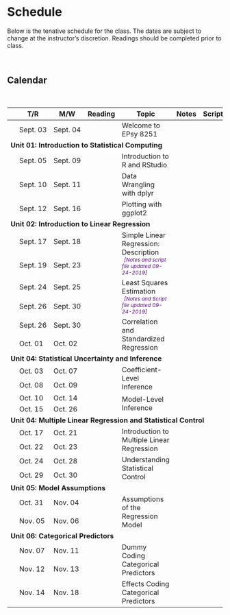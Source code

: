 # Schedule

Below is the tenative schedule for the class. The dates are subject to change at the instructor's discretion. Readings should be completed prior to class.

<br />

## Calendar

<br />

<table class="table">

<thead>
<tr>
<th style="width:10%;text-align:center"></th>
<th style="width:10%;">T/R</th>
<th style="width:10%;">M/W</th>
<th style="width:10%;text-align:center">Reading</th>
<th style="width:40%;">Topic</th>
<th style="width:10%;text-align:center">Notes</th>
<th style="width:10%;text-align:center">Script</th>
</tr>
</thead>

<tbody>

<!-- Unit 00: Welcome -->

<tr>
<td align="center" style="vertical-align:middle;">&nbsp;</td>
<td>Sept. 03</td>
<td>Sept. 04</td>
<td align="center" style="vertical-align:middle;">
  <a href="preparation.html#welcome">
    <span class="fa fa-book" style="color: #ff2600; font-size: 20px;"></span>
  </a>
</td>
<td>Welcome to EPsy 8251</td>
<td align="center" style="vertical-align:middle;">
  <span class="fa fa-file-pdf" style="color: #f1f1f1; font-size: 20px;"></span>
</td>
<td align="center" style="vertical-align:middle;">
  <span class="fab fa-r-project" style="color: #f1f1f1; font-size: 20px;"></span>
</td>
</tr>


<!-- Unit 01: Introduction to Statistical Computing -->

<tr>
<td colspan="7"><b>Unit 01: Introduction to Statistical Computing</b></td>
</tr>

<tr>
<td align="center" style="vertical-align:middle;"></td>
<td>Sept. 05</td>
<td>Sept. 09</td>
<td align="center" style="vertical-align:middle;">
  <a href="preparation.html#rstudio">
    <span class="fa fa-book" style="color: #ff2600; font-size: 20px;"></span>
  </a>
</td>
<td>Introduction to R and RStudio</td>
<td align="center" style="vertical-align:middle;">
  <a href="http://zief0002.github.io/epsy-8251/misc/01-introduction-to-r.html">
    <span class="fas fa-link" style="color: #ff2600; font-size: 20px;"></span>
  </a>
</td>
<td align="center" style="vertical-align:middle;">
  <span class="fab fa-r-project" style="color: #f1f1f1; font-size: 20px;"></span>
</td>
</tr>

<tr>
<td align="center" style="vertical-align:middle;"></td>
<td>Sept. 10</td>
<td>Sept. 11</td>
<td align="center" style="vertical-align:middle;">
  <a href="preparation.html#dplyr">
    <span class="fa fa-book" style="color: #ff2600; font-size: 20px;"></span>
  </a>
</td>
<td>Data Wrangling with dplyr</td>
<td align="center" style="vertical-align:middle;">
  <a href="http://zief0002.github.io/epsy-8251/misc/02-data-wrangling-with-dplyr.html">
    <span class="fas fa-link" style="color: #ff2600; font-size: 20px;"></span>
  </a>
</td>
<td align="center" style="vertical-align:middle;">
  <a href="https://github.com/zief0002/epsy-8251/raw/master/scripts/02-data-wrangling-with-dplyr.R">
    <span class="fab fa-r-project" style="color: #ff2600; font-size: 20px;"></span>
  </a>
</td>
</tr>

<tr>
<td align="center" style="vertical-align:middle;"></td>
<td>Sept. 12</td>
<td>Sept. 16</td>
<td align="center" style="vertical-align:middle;">
  <a href="preparation.html#ggplot">
    <span class="fa fa-book" style="color: #ff2600; font-size: 20px;"></span>
  </a>
</td>
<td>Plotting with ggplot2</td>
<td align="center" style="vertical-align:middle;">
  <a href="http://zief0002.github.io/epsy-8251/misc/03-plotting-with-ggplot2.html">
    <span class="fas fa-link" style="color: #ff2600; font-size: 20px;"></span>
  </a>
</td>
<td align="center" style="vertical-align:middle;">
  <a href="https://github.com/zief0002/epsy-8251/raw/master/scripts/03-plotting-with-ggplot2.R">
    <span class="fab fa-r-project" style="color: #ff2600; font-size: 20px;"></span>
  </a>
</td>
</tr>


<!-- Unit 02: Introduction to Linear Regression -->

<tr>
<td colspan="7"><b>Unit 02: Introduction to Linear Regression</b></td>
</tr>

<tr>
<td align="center" style="vertical-align:middle;"></td>
<td>Sept. 17</td>
<td>Sept. 18</td>
<td align="center" style="vertical-align:middle;" rowspan="2">
  <a href="preparation.html#ols-description">
    <span class="fa fa-book" style="color: #ff2600; font-size: 20px;"></span>
  </a>
</td>
<td style="vertical-align:middle;" rowspan="2">Simple Linear Regression: Description<br />
  <span style="margin-left:5px; color:#5a067d;font-size:12px;">*[Notes and script file updated 09-24-2019]*</span></td>
<td align="center" style="vertical-align:middle;" rowspan="2">
  <a href="https://github.com/zief0002/epsy-8251/raw/master/notes/04-simple-regression-description.pdf">
    <span class="fa fa-file-pdf" style="color: #ff2600; font-size: 20px;"></span>
  </a>
</td>
<td align="center" style="vertical-align:middle;" rowspan="2">
  <a href="https://github.com/zief0002/epsy-8251/raw/master/scripts/04-simple-regression-description.R">
    <span class="fab fa-r-project" style="color: #ff2600; font-size: 20px;"></span>
  </a>
</td>
</tr>

<tr>
<td align="center" style="vertical-align:middle;"></td>
<td>Sept. 19</td>
<td>Sept. 23</td>
</tr>

<!-- LEAST SQUARES ESTIMATION -->

<tr>
<td align="center" style="vertical-align:middle;"></td>
<td>Sept. 24</td>
<td>Sept. 25</td>
<td align="center" style="vertical-align:middle;" rowspan="2">
  <span class="fa fa-book" style="color: #f1f1f1; font-size: 20px;"></span>
</td>
<td style="vertical-align:middle;" rowspan="2">Least Squares Estimation<br />
  <span style="margin-left:5px; color:#5a067d;font-size:12px;">*[Notes and Script file updated 09-24-2019]*</span></td>
<td align="center" style="vertical-align:middle;" rowspan="2">
  <a href="https://github.com/zief0002/epsy-8251/raw/master/notes/05-least-squares-estimation.pdf">
    <span class="fa fa-file-pdf" style="color: #ff2600; font-size: 20px;"></span>
  </a>
</td>
<td align="center" style="vertical-align:middle;" rowspan="2">
  <a href="https://github.com/zief0002/epsy-8251/raw/master/scripts/05-least-squares-estimation.R">
    <span class="fab fa-r-project" style="color: #ff2600; font-size: 20px;"></span>
  </a>
</td>
</tr>

<tr>
<td align="center" style="vertical-align:middle;"></td>
<td>Sept. 26</td>
<td>Sept. 30</td>
</tr>

<!-- CORRELATION & STANDARDIZED REGRESSION -->

<tr>
<td align="center" style="vertical-align:middle;"></td>
<td>Sept. 26</td>
<td>Sept. 30</td>
<td align="center" style="vertical-align:middle;" rowspan="2">
  <a href="preparation.html#coefinf">
    <span class="fa fa-book" style="color: #ff2600; font-size: 20px;"></span>
  </a>
</td>
<td style="vertical-align:middle;" rowspan="2">Correlation and Standardized Regression</td>
<td align="center" style="vertical-align:middle;" rowspan="2">
  <a href="https://github.com/zief0002/epsy-8251/raw/master/notes/06-correlation.pdf">
    <span class="fa fa-file-pdf" style="color: #ff2600; font-size: 20px;"></span>
  </a>
</td>
<td align="center" style="vertical-align:middle;" rowspan="2">
  <a href="https://github.com/zief0002/epsy-8251/raw/master/scripts/06-correlation.R">
    <span class="fab fa-r-project" style="color: #ff2600; font-size: 20px;"></span>
  </a>
</td>
</tr>

<tr>
<td align="center" style="vertical-align:middle;"></td>
<td>Oct. 01</td>
<td>Oct. 02</td>
</tr>



<!-- Unit 03: Statistical Uncertainty and Inference -->

<tr>
<td colspan="7"><b>Unit 04: Statistical Uncertainty and Inference</b></td>
</tr>

<tr>
<td align="center" style="vertical-align:middle;"></td>
<td>Oct. 03</td>
<td>Oct. 07</td>
<td align="center" style="vertical-align:middle;" rowspan="2">
  <a href="preparation.html#coefinf">
    <span class="fa fa-book" style="color: #ff2600; font-size: 20px;"></span>
  </a>
</td>
<td style="vertical-align:middle;" rowspan="2">Coefficient-Level Inference</td>
<td align="center" style="vertical-align:middle;" rowspan="2">
  <a href="https://github.com/zief0002/epsy-8251/raw/master/notes/07-coefficient-level-inference.pdf">
    <span class="fa fa-file-pdf" style="color: #ff2600; font-size: 20px;"></span>
  </a>
</td>
<td align="center" style="vertical-align:middle;" rowspan="2">
  <a href="https://github.com/zief0002/epsy-8251/raw/master/scripts/07-coefficient-level-inference.R">
    <span class="fab fa-r-project" style="color: #ff2600; font-size: 20px;"></span>
  </a>
</td>
</tr>


<tr>
<td align="center" style="vertical-align:middle;"></td>
<td>Oct. 08</td>
<td>Oct. 09</td>
</tr>


<!-- MODEL-LEVEL INFERENCE -->


<tr>
<td align="center" style="vertical-align:middle;"></td>
<td>Oct. 10</td>
<td>Oct. 14</td>
<td align="center" style="vertical-align:middle;" rowspan="2">
  <span class="fa fa-book" style="color: #f1f1f1; font-size: 20px;"></span>
</td>
<td style="vertical-align:middle;" rowspan="2">Model-Level Inference</td>
<td align="center" style="vertical-align:middle;" rowspan="2">
  <a href="https://github.com/zief0002/epsy-8251/raw/master/notes/08-model-level-inference.pdf">
    <span class="fa fa-file-pdf" style="color: #ff2600; font-size: 20px;"></span>
  </a>
</td>
<td align="center" style="vertical-align:middle;" rowspan="2">
  <a href="https://github.com/zief0002/epsy-8251/raw/master/scripts/08-model-level-inference.R">
    <span class="fab fa-r-project" style="color: #ff2600; font-size: 20px;"></span>
  </a>
</td>
</tr>


<tr>
<td align="center" style="vertical-align:middle;"></td>
<td>Oct. 15</td>
<td>Oct. 26</td>
</tr>


<!-- Unit 04: Multiple Linear Regression and Statistical Control -->


<tr>
<td colspan="7"><b>Unit 04: Multiple Linear Regression and Statistical Control</b></td>
</tr>


<tr>
<td align="center" style="vertical-align:middle;"></td>
<td>Oct. 17</td>
<td>Oct. 21</td>
<td align="center" style="vertical-align:middle;" rowspan="2">
  <a href="preparation.html#multreg">
    <span class="fa fa-book" style="color: #ff2600; font-size: 20px;"></span>
  </a>
</td>
<td style="vertical-align:middle;" rowspan="2">Introduction to Multiple Linear Regression</td>
<td align="center" style="vertical-align:middle;" rowspan="2">
  <a href="https://github.com/zief0002/epsy-8251/raw/master/notes/09-introduction-to-multiple-regression.pdf">
    <span class="fa fa-file-pdf" style="color: #ff2600; font-size: 20px;"></span>
  </a>
</td>
<td align="center" style="vertical-align:middle;" rowspan="2">
  <a href="https://github.com/zief0002/epsy-8251/raw/master/scripts/09-introduction-to-multiple-regression.R">
    <span class="fab fa-r-project" style="color: #ff2600; font-size: 20px;"></span>
  </a>
</td>
</tr>

<tr>
<td align="center" style="vertical-align:middle;"></td>
<td>Oct. 22</td>
<td>Oct. 23</td>
</tr>

<!-- UNDERSTANDING STATISTICAL CONTROL -->

<tr>
<td align="center" style="vertical-align:middle;"></td>
<td>Oct. 24</td>
<td>Oct. 28</td>
<td align="center" style="vertical-align:middle;" rowspan="2">
  <span class="fa fa-book" style="color: #f1f1f1; font-size: 20px;"></span>
</td>
<td style="vertical-align:middle;" rowspan="2">Understanding Statistical Control</td>
<td align="center" style="vertical-align:middle;" rowspan="2">
  <a href="https://github.com/zief0002/epsy-8251/raw/master/notes/10-understanding-statistical-control.pdf">
    <span class="fa fa-file-pdf" style="color: #ff2600; font-size: 20px;"></span>
  </a>
</td>
<td align="center" style="vertical-align:middle;" rowspan="2">
  <a href="https://github.com/zief0002/epsy-8251/raw/master/scripts/10-understanding-statistical-control.R">
    <span class="fab fa-r-project" style="color: #ff2600; font-size: 20px;"></span>
  </a>
</td>
</tr>

<tr>
<td align="center" style="vertical-align:middle;"></td>
<td>Oct. 29</td>
<td>Oct. 30</td>
</tr>



<!-- Unit 05: Model Assumptions -->

<tr>
<td colspan="7"><b>Unit 05: Model Assumptions</b></td>
</tr>

<tr>
<td align="center" style="vertical-align:middle;"></td>
<td>Oct. 31</td>
<td>Nov. 04</td>
<td align="center" style="vertical-align:middle;" rowspan="2">
  <a href="preparation.html#assump">
    <span class="fa fa-book" style="color: #ff2600; font-size: 20px;"></span>
  </a>
</td>
<td style="vertical-align:middle;" rowspan="2">Assumptions of the Regression Model</td>
<td align="center" style="vertical-align:middle;" rowspan="2">
  <a href="https://github.com/zief0002/epsy-8251/raw/master/notes/11-assumptions-of-the-regression-model.pdf">
    <span class="fa fa-file-pdf" style="color: #ff2600; font-size: 20px;"></span>
  </a>
</td>
<td align="center" style="vertical-align:middle;" rowspan="2">
  <a href="https://github.com/zief0002/epsy-8251/raw/master/scripts/11-assumptions-of-the-regression-model.R">
    <span class="fab fa-r-project" style="color: #ff2600; font-size: 20px;"></span>
  </a>
</td>
</tr>

<tr>
<td align="center" style="vertical-align:middle;"></td>
<td>Nov. 05</td>
<td>Nov. 06</td>
</tr>


<!-- Unit 06: Categorical Predictors -->

<tr>
<td colspan="7"><b>Unit 06: Categorical Predictors</b></td>
</tr>


<!-- CODING A CATEGORICAL PREDICTOR -->

<tr>
<td align="center" style="vertical-align:middle;"></td>
<td>Nov. 07</td>
<td>Nov. 11</td>
<td align="center" style="vertical-align:middle;" rowspan="2">
  <a href="preparation.html#dummy">
    <span class="fa fa-book" style="color: #ff2600; font-size: 20px;"></span>
  </a>
</td>
<td style="vertical-align:middle;" rowspan="2">Dummy Coding Categorical Predictors</td>
<td align="center" style="vertical-align:middle;" rowspan="2">
  <a href="https://github.com/zief0002/epsy-8251/raw/master/notes/12-dummy-coding-categorical-predictors.pdf">
    <span class="fa fa-file-pdf" style="color: #ff2600; font-size: 20px;"></span>
  </a>
</td>
<td align="center" style="vertical-align:middle;" rowspan="2">
  <a href="https://github.com/zief0002/epsy-8251/raw/master/scripts/12-dummy-coding-categorical-predictors.R">
    <span class="fab fa-r-project" style="color: #ff2600; font-size: 20px;"></span>
  </a>
</td>
</tr>

<tr>
<td align="center" style="vertical-align:middle;"></td>
<td>Nov. 12</td>
<td>Nov. 13</td>
</tr>


<tr>
<td align="center" style="vertical-align:middle;"></td>
<td>Nov. 14</td>
<td>Nov. 18</td>
<td align="center" style="vertical-align:middle;">
  <a href="preparation.html#effect">
    <span class="fa fa-book" style="color: #ff2600; font-size: 20px;"></span>
  </a>
</td>
<td style="vertical-align:middle;">Effects Coding Categorical Predictors</td>
<td align="center" style="vertical-align:middle;">
  <a href="https://github.com/zief0002/epsy-8251/raw/master/notes/13-effects-coding-categorical-predictors.pdf">
    <span class="fa fa-file-pdf" style="color: #ff2600; font-size: 20px;"></span>
  </a>
</td>
<td align="center" style="vertical-align:middle;">
  <a href="https://github.com/zief0002/epsy-8251/raw/master/scripts/13-effects-coding-categorical-predictors.R">
    <span class="fab fa-r-project" style="color: #ff2600; font-size: 20px;"></span>
  </a>
</td>
</tr>









</tbody>
</table>    

